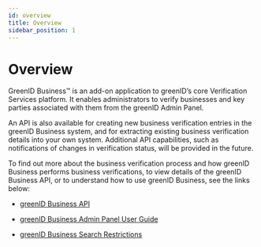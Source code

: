 ```yaml
---
id: overview
title: Overview
sidebar_position: 1
---
```


# Overview

GreenID Business™ is an add-on application to greenID’s core Verification Services platform. It enables administrators to verify businesses and key parties associated with them from the greenID Admin Panel.

An API is also available for creating new business verification entries in the greenID Business system, and for extracting existing business verification details into your own system. Additional API capabilities, such as notifications of changes in verification status, will be provided in the future.

To find out more about the business verification process and how greenID Business performs business verifications, to view details of the greenID Business API, or to understand how to use greenID Business, see the links below:

- [greenID Business API](https://vixverify.atlassian.net/wiki/spaces/GREEN/pages/388300872/greenID+Business+API)

- [greenID Business Admin Panel User Guide](https://vixverify.atlassian.net/wiki/spaces/GREEN/pages/491652037/greenID+Business+Admin+Panel+User+Guide)

- [greenID Business Search Restrictions](https://vixverify.atlassian.net/wiki/spaces/GREEN/pages/514261448/greenID+Business+Search+Restrictions)
